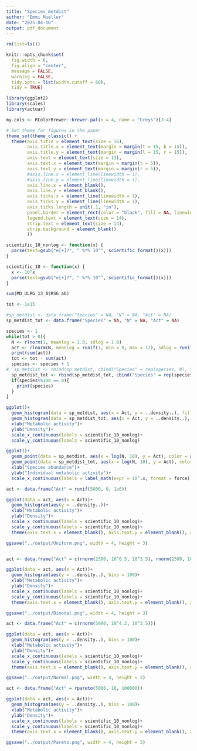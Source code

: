 ```yaml
---
title: "Species_metdist"
author: "Emmi Mueller"
date: "2025-04-16"
output: pdf_document
---
```


```r
rm(list=ls())

knitr::opts_chunk$set(
  fig.width = 6,
  fig.align = "center",
  message = FALSE,
  warning = FALSE,
  tidy.opts = list(width.cutoff = 60),
  tidy = TRUE)
```

```r
library(ggplot2)
library(scales)
library(actuar)
```

```r
my.cols <- RColorBrewer::brewer.pal(n = 4, name = "Greys")[3:4]

# Set theme for figures in the paper
theme_set(theme_classic() + 
  theme(axis.title = element_text(size = 16),
        axis.title.x = element_text(margin = margin(t = 15, b = 15)),
        axis.title.y = element_text(margin = margin(l = 15, r = 15)),
        axis.text = element_text(size = 13),
        axis.text.x = element_text(margin = margin(t = 5)),
        axis.text.y = element_text(margin = margin(r = 5)),
        #axis.line.x = element_line(linewidth = 1),
        #axis.line.y = element_line(linewidth = 1),
        axis.line.x = element_blank(),
        axis.line.y = element_blank(),
        axis.ticks.x = element_line(linewidth = 1),
        axis.ticks.y = element_line(linewidth = 1),
        axis.ticks.length = unit(.1, "in"),
        panel.border = element_rect(color = "black", fill = NA, linewidth = 1.5),
        legend.text = element_text(size = 14),
        strip.text = element_text(size = 14),
        strip.background = element_blank()
        ))
```

```r
scientific_10_nonlog <- function(x) {
  parse(text=gsub("e[+]?", " %*% 10^", scientific_format()(x)))
}

scientific_10 <- function(x) {
  x <- 10^x
  parse(text=gsub("e[+]?", " %*% 10^", scientific_format()(x)))
}
```

```r
sum(MD_ULRG_13_A$RSG_ab)

tot <- 1e15

#sp_metdist <- data.frame("Species" = NA, "N" = NA, "Act" = NA)
sp_metdist_tot <- data.frame("Species" = NA, "N" = NA, "Act" = NA)

species <- 1
while(tot > 0){
  N <- rlnorm(1, meanlog = 1.8, sdlog = 1.9)
  act <- rlnorm(N, meanlog = runif(1, min = 8, max = 12), sdlog = runif(1, min = 0.5, max = 2.5))
  print(sum(act))
  tot <- tot - sum(act)
  species <- species + 1
#  sp_metdist <- rbind(sp_metdist, cbind("Species" = rep(species, N), "N" = rep(N, N), "Act" = act))
  sp_metdist_tot <- rbind(sp_metdist_tot, cbind("Species" = rep(species, N), "N" = rep(N, N), "Act" = act))
  if(species%%100 == 0){
    print(species)
  }
}

ggplot()+
  geom_histogram(data = sp_metdist, aes(x = Act, y = ..density..), fill = alpha("red", 0.25))+
  geom_histogram(data = sp_metdist_tot, aes(x = Act, y = ..density..), fill = alpha("blue", 0.25))+
  xlab("Metabolic activity")+
  ylab("Density")+
  scale_x_continuous(labels = scientific_10_nonlog)+
  scale_y_continuous(labels = scientific_10_nonlog)

ggplot()+
  geom_point(data = sp_metdist, aes(x = log(N, 10), y = Act), color = alpha("red", 0.5))+
  geom_point(data = sp_metdist_tot, aes(x = log(N, 10), y = Act), color = alpha("blue", 0.5))+
  xlab("Species abundance")+
  ylab("Individual metabolic activity")+
  scale_x_continuous(labels = label_math(expr = 10^.x, format = force))
```

```r
act <- data.frame("Act" = runif(5000, 0, 1e6))

ggplot(data = act, aes(x = Act))+
  geom_histogram(aes(y = ..density..))+
  xlab("Metabolic activity")+
  ylab("Density")+
  scale_x_continuous(labels = scientific_10_nonlog)+
  scale_y_continuous(labels = scientific_10_nonlog)+
  theme(axis.text.x = element_blank(), axis.text.y = element_blank(), axis.ticks.x = element_blank(), axis.ticks.y = element_blank())

ggsave("../output/Uniform.png", width = 4, height = 3)


act <- data.frame("Act" = c(rnorm(2500, 10^0.5, 10^3.5), rnorm(2500, 10^4.2, 10^3.5)))

ggplot(data = act, aes(x = Act))+
  geom_histogram(aes(y = ..density..), bins = 100)+
  xlab("Metabolic activity")+
  ylab("Density")+
  scale_x_continuous(labels = scientific_10_nonlog)+
  scale_y_continuous(labels = scientific_10_nonlog)+
  theme(axis.text.x = element_blank(), axis.text.y = element_blank(), axis.ticks.x = element_blank(), axis.ticks.y = element_blank())

ggsave("../output/Bimodal.png", width = 4, height = 3)

act <- data.frame("Act" = c(rnorm(5000, 10^4.2, 10^3.5)))

ggplot(data = act, aes(x = Act))+
  geom_histogram(aes(y = ..density..), bins = 100)+
  xlab("Metabolic activity")+
  ylab("Density")+
  scale_x_continuous(labels = scientific_10_nonlog)+
  scale_y_continuous(labels = scientific_10_nonlog)+
  theme(axis.text.x = element_blank(), axis.text.y = element_blank(), axis.ticks.x = element_blank(), axis.ticks.y = element_blank())

ggsave("../output/Normal.png", width = 4, height = 3)

act <- data.frame("Act" = rpareto(5000, 10, 100000))

ggplot(data = act, aes(x = Act))+
  geom_histogram(aes(y = ..density..), bins = 100)+
  xlab("Metabolic activity")+
  ylab("Density")+
  scale_x_continuous(labels = scientific_10_nonlog)+
  scale_y_continuous(labels = scientific_10_nonlog)+
  theme(axis.text.x = element_blank(), axis.text.y = element_blank(), axis.ticks.x = element_blank(), axis.ticks.y = element_blank())

ggsave("../output/Pareto.png", width = 4, height = 3)
```
